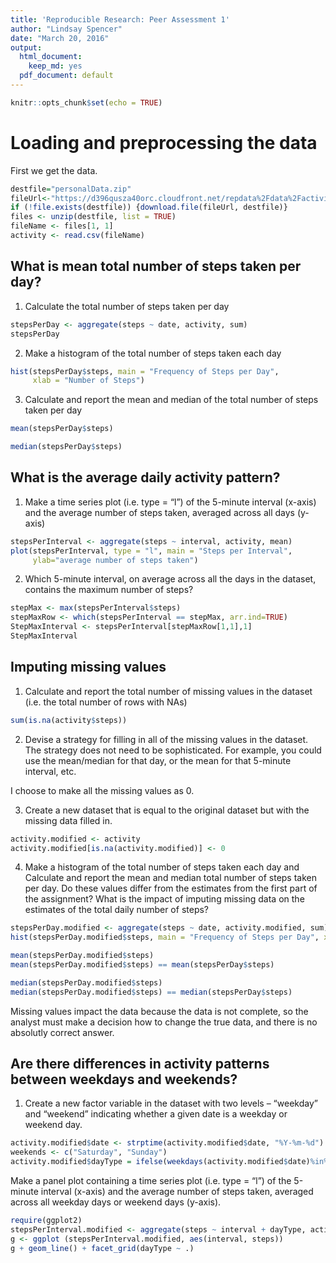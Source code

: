 ```yaml
---
title: 'Reproducible Research: Peer Assessment 1'
author: "Lindsay Spencer"
date: "March 20, 2016"
output:
  html_document:
    keep_md: yes
  pdf_document: default
---
```


```r
knitr::opts_chunk$set(echo = TRUE)
```

# Loading and preprocessing the data

First we get the data. 

```r
destfile="personalData.zip"
fileUrl<-"https://d396qusza40orc.cloudfront.net/repdata%2Fdata%2Factivity.zip"
if (!file.exists(destfile)) {download.file(fileUrl, destfile)}
files <- unzip(destfile, list = TRUE)
fileName <- files[1, 1]
activity <- read.csv(fileName)
```


## What is mean total number of steps taken per day?

1.	Calculate the total number of steps taken per day

```r
stepsPerDay <- aggregate(steps ~ date, activity, sum)
stepsPerDay
```
2.	Make a histogram of the total number of steps taken each day

```r
hist(stepsPerDay$steps, main = "Frequency of Steps per Day", 
     xlab = "Number of Steps")
```

3.	Calculate and report the mean and median of the total number of steps taken per day

```r
mean(stepsPerDay$steps)
```
```r
median(stepsPerDay$steps)
```

## What is the average daily activity pattern?

1.	Make a time series plot (i.e. type = "l") of the 5-minute interval (x-axis) and the average number of steps taken, averaged across all days (y-axis)

```r
stepsPerInterval <- aggregate(steps ~ interval, activity, mean)
plot(stepsPerInterval, type = "l", main = "Steps per Interval",
     ylab="average number of steps taken")
```

2.	Which 5-minute interval, on average across all the days in the dataset, contains the maximum number of steps?

```r
stepMax <- max(stepsPerInterval$steps)
stepMaxRow <- which(stepsPerInterval == stepMax, arr.ind=TRUE)
StepMaxInterval <- stepsPerInterval[stepMaxRow[1,1],1]
StepMaxInterval
```

## Imputing missing values

1.	Calculate and report the total number of missing values in the dataset (i.e. the total number of rows with NAs)

```r
sum(is.na(activity$steps))
```

2.	Devise a strategy for filling in all of the missing values in the dataset. The strategy does not need to be sophisticated. For example, you could use the mean/median for that day, or the mean for that 5-minute interval, etc.

I choose to make all the missing values as 0.

3.	Create a new dataset that is equal to the original dataset but with the missing data filled in.
```r
activity.modified <- activity
activity.modified[is.na(activity.modified)] <- 0
```

4.	Make a histogram of the total number of steps taken each day and Calculate and report the mean and median total number of steps taken per day. Do these values differ from the estimates from the first part of the assignment? What is the impact of imputing missing data on the estimates of the total daily number of steps?

```r
stepsPerDay.modified <- aggregate(steps ~ date, activity.modified, sum)
hist(stepsPerDay.modified$steps, main = "Frequency of Steps per Day", xlab = "Number of Steps")
```
```r
mean(stepsPerDay.modified$steps)
mean(stepsPerDay.modified$steps) == mean(stepsPerDay$steps)
```
```r
median(stepsPerDay.modified$steps)
median(stepsPerDay.modified$steps) == median(stepsPerDay$steps)
```
Missing values impact the data because the data is not complete, so the analyst must make a decision how to change the true data, and there is no absolutly correct answer. 

## Are there differences in activity patterns between weekdays and weekends?
1.	Create a new factor variable in the dataset with two levels – “weekday” and “weekend” indicating whether a given date is a weekday or weekend day.

```r
activity.modified$date <- strptime(activity.modified$date, "%Y-%m-%d")
weekends <- c("Saturday", "Sunday")
activity.modified$dayType = ifelse(weekdays(activity.modified$date)%in%weekends, "Weekend", "Weekday")
```
Make a panel plot containing a time series plot (i.e. type = "l") of the 5-minute interval (x-axis) and the average number of steps taken, averaged across all weekday days or weekend days (y-axis). 

```r
require(ggplot2)
stepsPerInterval.modified <- aggregate(steps ~ interval + dayType, activity.modified, mean)
g <- ggplot (stepsPerInterval.modified, aes(interval, steps))
g + geom_line() + facet_grid(dayType ~ .)
```

